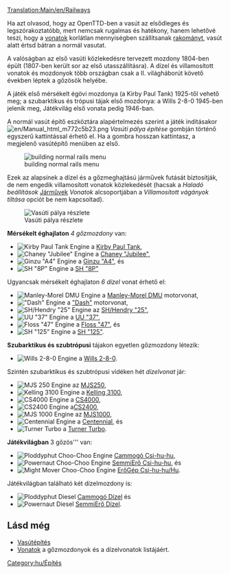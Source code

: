 [[Translation:Main/en/Railways]]{{hu/Vasúti pálya típusai}}

Ha azt olvasod, hogy az OpenTTD-ben a vasút az elsődleges és legszórakoztatóbb, mert nemcsak rugalmas és hatékony, hanem lehetővé teszi, hogy a [[Main/hu/Vonatok|vonatok]] korlátlan mennyiségben szállítsanak [[Main/hu/Rakomány|rakományt]], vasút alatt értsd bátran a normál vasutat.

A valóságban az első vasúti közlekedésre tervezett mozdony 1804-ben épült (1807-ben került sor az első utasszállításra). A dízel és villamosított vonatok és mozdonyok több országban csak a II. világháborút követő években léptek a gőzösök helyébe.

A játék első mérsékelt égövi mozdonya (a Kirby Paul Tank) 1925-től vehető meg; a szubarktikus és trópusi tájak első mozdonya: a Wills 2-8-0 1945-ben jelenik meg, Játékvilág első vonata pedig 1946-ban.

A normál vasút építő eszköztára alapértelmezés szerint a játék indításakor [[File:en/Manual html m772c5b23.png]] ''Vasúti pálya építése'' gombján történő egyszerű kattintással érhető el. Ha a gombra hosszan kattintasz, a megjelenő vasútépítő menüben  az első.

[[File:hu/Openttd-rail1.png|none|building normal rails menu]]

Ezek az alapsínek a dízel és a gőzmeghajtású járművek futását biztosítják, de nem  engedik villamosított vonatok közlekedését (hacsak a ''Haladó beállítások'' [[Main/en/Haladó beállítások/Járművek/Hu#Villamosított vágányok letiltása|Járművek]] ''Vonatok'' alcsoportjában a ''Villamosított vágányok tiltása'' opciót be nem kapcsoltad). 

[[File:en/Railway.png|none|frame|Vasúti pálya részlete]]

'''Mérsékelt éghajlaton''' ''4 gőzmozdony'' van:
*[[File:en/Kirbypaultank.png|Kirby Paul Tank Engine]] a [[Main/hu/Kirby Paul Tank|Kirby Paul Tank]], 
*[[File:en/Chaneyjubilee.png|Chaney "Jubilee" Engine]] a [[Main/hu/Chaney "Jubilee"|Chaney "Jubilee"]],
*[[File:en/Ginzua4.png|Ginzu "A4" Engine]] a [[Main/hu/Ginzu "A4"|Ginzu "A4"]], és
*[[File:en/Sh8p.png|SH "8P" Engine]] a [[Main/hu/SH "8P"|SH "8P"]]
Ugyancsak mérsékelt éghajlaton ''6 dízel'' vonat érhető el:
*[[File:en/Manleymoreldmu.png|Manley-Morel DMU Engine]] a [[Main/hu/Manley-Morel DMU|Manley-Morel DMU]] motorvonat, 
*[[File:en/Dash.png|"Dash" Engine]] a [[Main/hu/Dash|"Dash"]] motorvonat,
*[[File:en/Shhendry25.png|SH/Hendry "25" Engine]] az [[Main/hu/SH/Hendry "25"|SH/Hendry "25"]],
*[[File:en/Uu37.png|UU "37" Engine]] a [[Main/hu/UU "37"|UU "37"]],
*[[File:en/Floss47.png|Floss "47" Engine]] a [[Main/hu/Floss "47"|Floss "47"]], és
*[[File:en/Sh125.png|SH "125" Engine]] a [[Main/hu/SH "125"|SH "125"]].


'''Szubarktikus és szubtrópusi''' tájakon egyetlen gőzmozdony létezik:
*[[File:en/Wills280.png|Wills 2-8-0 Engine]] a [[Main/hu/Wills 2-8-0|Wills 2-8-0]].
Szintén szubarktikus és szubtrópusi vidéken hét ''dízelvonat'' jár:
*[[File:en/Mjs250.png|MJS 250 Engine]] az [[Main/hu/MJS250|MJS250]],
*[[File:en/Kelling3100.png|Kelling 3100 Engine]] a [[Main/hu/Kelling 3100|Kelling 3100]],
*[[File:en/Cs4000.png|CS4000 Engine]] a [[Main/hu/CS4000|CS4000]],
*[[File:en/Cs2400.png|CS2400 Engine]] a[[Main/hu/CS2400|CS2400]],
*[[File:en/Mjs1000.png|MJS 1000 Engine]] az [[Main/hu/MJS 1000|MJS1000]],
*[[File:en/Centennial.png|Centennial Engine]] a [[Main/en/Centennial/Hu>|Centennial]], és
*[[File:en/Turnerturbo.png|Turner Turbo]] a [[Main/hu/Turner Turbo|Turner Turbo]].


'''Játékvilágban''' 3 gőzös''' van:

*[[File:en/Ploddyphutchoochoo.png|Ploddyphut Choo-Choo Engine]] [[Main/hu/Cammogó Csi-hu-hu|Cammogó Csi-hu-hu]],
*[[File:en/Powernautchoochoo.png|Powernaut Choo-Choo Engine]] [[Main/hu/SemmiErő Csi-hu-hu|SemmiErő Csi-hu-hu]], és
*[[File:en/Mightymoverchoochoo.png|Might Mover Choo-Choo Engine]] [[Main/hu/ErőGép Csi-hu-hu|ErőGép Csi-hu-hu/Hu]].
Játékvilágban található két dízelmozdony is:
*[[File:en/Ploddyphutdiesel.png|Ploddyphut Diesel]] [[Main/hu/Cammogó Dízel|Cammogó Dízel]] és
*[[File:en/Powernautdiesel.png|Powernaut Diesel]] [[Main/hu/SemmiErő Dízel|SemmiErő Dízel]].

==Lásd még==
*[[Main/hu/Vasútépítés|Vasútépítés]]
*[[Main/hu/Vonatok|Vonatok]] a gőzmozdonyok és a dízelvonatok listájáért.

[[Category:hu/Építés]]